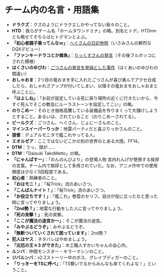 = チーム内の名言・用語集 =
* '''ドラクズ'''：クズのようにドラクエしかやってない我々のこと。
* '''HTD'''：我らがチーム名「ホームタウンドミナ」の略。別名ヒトデ。HTDmnとも略せてそちらはヒトデマンとよぶ。
* '''「初心者調子乗ってんなｗ」'''：[http://hiroba.dqx.jp/sc/diary/187187063518/view/737194/ へぐさんの日記参照]（いさみさんの鮮烈なDQXデビュー）
* '''「ファンキードラコとか雑魚」'''：[https://twitter.com/skyriser/status/388209229145731072 りっくすさんの発言]（その後フルボッコにされた模様）
* '''はくさいのゆびわ'''：[http://togetter.com/li/568366 ごつさんの発言を発端とした事件]（はくあいのゆびわの間違い）
* '''おしゃおま'''：2つ目の竜おまを手に入れたごつさんが喜び勇んでアクセ合成したら、おしゃれさアップが付いてしまい、以降その竜おまをおしゃおまと呼ぶことに。
* '''「はよしね」'''：「お前が設定している死に戻り場所の近くに行きたいから、今すぐ死んでそこの教会にルーラストーンを設定してこい」の略。
* '''のりこめー'''：そのとき価格高騰している装備品を作りまくって大儲けしようとすること。あるいは、されていること（のりこめーされてる）。
* '''ビールクズ'''：ごつさん、へぐさん、じょにーさんのこと。
* '''マインスイーパーりっか'''：地雷パーティだと喜ぶりっかさんのこと。
* '''提督'''：デュアルモニタで艦これやってる人。
* '''エオルゼア'''：ここではないどこかの別の世界のとある大陸。FF14。
* '''DTM'''：うっ、頭が……
* '''DTM'''：「Daisuki TakoMetto」の略。
* '''「にゃんぱすー」'''：「のんのんびより」の登場人物 宮内れんげが使用する挨拶の言葉。チーム内で挨拶として多用されていた。なお、アニメ作中での使用頻度は少なく5回程度である。
* '''初心者'''：熟練者のこと。
* '''「おはモニ！」'''：「桜Trick」流のあいさつ。
* '''「こんばんナイト！」'''：「桜Trick」流のあいさつ。
* '''「お役立ちです！」'''：「艦これ」巻雲のセリフ。自分が役に立ったなと思った時に言ってやりましょう。
* '''「2nd勢？」'''：地雷な行動をした人に言ってやりましょう。
* '''「死の突撃！」'''：死の突撃。
* '''「ここが魔法の迷宮か～」'''：そこが魔法の迷宮。
* '''「みやぶるどうぞ」'''：みやぶるどうぞ。
* '''「無断ついていくされて困っています」'''：2nd勢？
* '''犯人はヤス'''：ネタバレはやめましょう。
* '''「災厄の王☆3 ができた」'''：木工職人すかいちゃんの会心作。
* '''ルンバ'''：仲間モンスター・キラーマシンのこと。
* '''ジバルンバ'''：v2.2ストーリー中のボス、グレイブディガーのこと。
* '''「りっきーをTSに呼べ」'''：「TS繋いでるからみんなも来てくれよな！」ということ。
